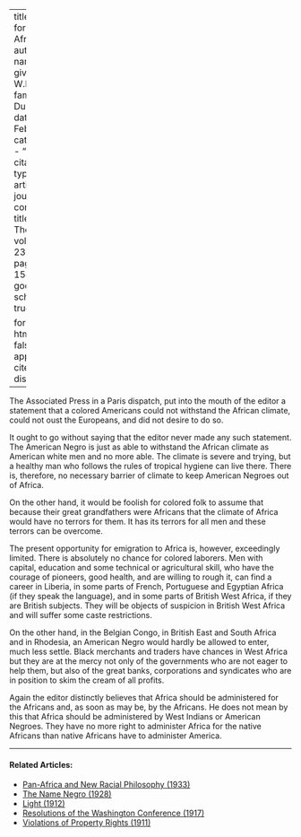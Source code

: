 
---
title: 'Africa for the Africans'
author:
  - name:
      given: W.E.B.
      family: Du Bois
date: Feb. 1921
categories: 
  - ""
citation: 
  type: article-journal
  container-title: The Crisis
  volume: 23
  issue: 4
  page: 154-155
google-scholar: true

format:
  html:
    toc: false
    appendix-cite-as: display
---


The Associated Press in a Paris dispatch, put into the mouth of the editor a statement that a colored Americans could not withstand the African climate, could not oust the Europeans, and did not desire to do so.

It ought to go without saying that the editor never made any such statement. The American Negro is just as able to withstand the African climate as American white men and no more able. The climate is severe and trying, but a healthy man who follows the rules of tropical hygiene can live there. There is, therefore, no necessary barrier of climate to keep American Negroes out of Africa.

On the other hand, it would be foolish for colored folk to assume that because their great grandfathers were Africans that the climate of Africa would have no terrors for them. It has its terrors for all men and these terrors can be overcome. 

The present opportunity for emigration to Africa is, however, exceedingly limited. There is absolutely no chance for colored laborers. Men with capital, education and some technical or agricultural skill, who have the courage of pioneers, good health, and are willing to rough it, can find a career in Liberia, in some parts of French, Portuguese and Egyptian Africa (if they speak the language), and in some parts of British West Africa, if they are British subjects. They will be objects of suspicion in British West Africa and will suffer some caste restrictions. 

On the other hand, in the Belgian Congo, in British East and South Africa and in Rhodesia, an American Negro would hardly be allowed to enter, much less settle. Black merchants and traders have chances in West Africa but they are at the mercy not only of the governments who are not eager to help them, but also of the great banks, corporations and syndicates who are in position to skim the cream of all profits. 

Again the editor distinctly believes that Africa should be administered for the Africans and, as soon as may be, by the Africans. He does not mean by this that Africa should be administered by West Indians or American Negroes. They have no more right to administer Africa for the native Africans than native Africans have to administer America.

<!-- Similar articles start here -->
<div  class="clear-wrap"></div>
<hr>
#### Related Articles:

* [Pan-Africa and New Racial Philosophy (1933)](/Volumes/40/11/panafrica_and_new_racial_philosophy.html)
* [The Name Negro (1928)](/Volumes/35/03/name_negro.html)
* [Light (1912)](/Volumes/03/04/light.html)
* [Resolutions of the Washington Conference (1917)](/Volumes/14/02/resolutions.html)
* [Violations of Property Rights (1911)](/Volumes/02/01/violations.html)

<!-- Similar articles end here -->